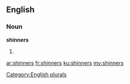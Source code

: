 ==English==

===Noun===
'''shinners'''

# {{plural of|shinner}}

[[Category:English plurals]]

[[ar:shinners]]
[[fr:shinners]]
[[ku:shinners]]
[[my:shinners]]